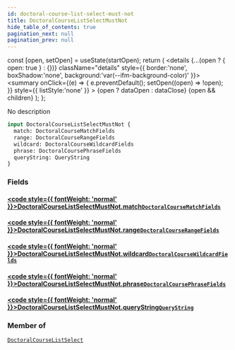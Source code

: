 ```yaml
---
id: doctoral-course-list-select-must-not
title: DoctoralCourseListSelectMustNot
hide_table_of_contents: true
pagination_next: null
pagination_prev: null
---
```







  const [open, setOpen] = useState(startOpen);
  return (
    <details {...(open ? { open: true } : {})} className="details" style={{ border:'none', boxShadow:'none', background:'var(--ifm-background-color)' }}>
      <summary
        onClick={(e) => {
          e.preventDefault();
          setOpen((open) => !open);
        }}
        style={{ listStyle:'none' }}
      >
      {open ? dataOpen : dataClose}
      </summary>
      {open && children}
    </details>
  );
};




No description


```graphql
input DoctoralCourseListSelectMustNot {
  match: DoctoralCourseMatchFields
  range: DoctoralCourseRangeFields
  wildcard: DoctoralCourseWildcardFields
  phrase: DoctoralCoursePhraseFields
  queryString: QueryString
}
```




### Fields

#### [<code style={{ fontWeight: 'normal' }}>DoctoralCourseListSelectMustNot.<b>match</b></code>](#)<Bullet />[`DoctoralCourseMatchFields`](/cris/inputs/doctoral-course-match-fields) <Badge class="secondary" text="input"/>
> 
> 

#### [<code style={{ fontWeight: 'normal' }}>DoctoralCourseListSelectMustNot.<b>range</b></code>](#)<Bullet />[`DoctoralCourseRangeFields`](/cris/inputs/doctoral-course-range-fields) <Badge class="secondary" text="input"/>
> 
> 

#### [<code style={{ fontWeight: 'normal' }}>DoctoralCourseListSelectMustNot.<b>wildcard</b></code>](#)<Bullet />[`DoctoralCourseWildcardFields`](/cris/inputs/doctoral-course-wildcard-fields) <Badge class="secondary" text="input"/>
> 
> 

#### [<code style={{ fontWeight: 'normal' }}>DoctoralCourseListSelectMustNot.<b>phrase</b></code>](#)<Bullet />[`DoctoralCoursePhraseFields`](/cris/inputs/doctoral-course-phrase-fields) <Badge class="secondary" text="input"/>
> 
> 

#### [<code style={{ fontWeight: 'normal' }}>DoctoralCourseListSelectMustNot.<b>queryString</b></code>](#)<Bullet />[`QueryString`](/cris/inputs/query-string) <Badge class="secondary" text="input"/>
> 
> 



### Member of

[`DoctoralCourseListSelect`](/cris/inputs/doctoral-course-list-select)  <Badge class="secondary" text="input"/>

